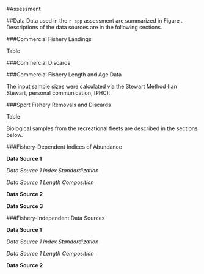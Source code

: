 
<!-- ************ASSESSMENT SECTION**************************************** -->
#Assessment

##Data
Data used in the `r spp` assessment are summarized in Figure \ref{fig:data_plot}. 
Descriptions of the data sources are in the following sections.


<!-- ************FISHERY-DEPENDENT DATA************************************ -->
###Commercial Fishery Landings

Table \ref{tab:CommCatches}

###Commercial Discards


###Commercial Fishery Length and Age Data


The input sample sizes were calculated via the Stewart Method (Ian Stewart, personal 
communication, IPHC):

\begin{centering}

Input effN = $N_{\text{trips}} + 0.138 * N_{\text{fish}}$ if $N_{\text{fish}}/N_{\text{trips}}$ is $<$ 44

Input effN = $7.06 * N_{\text{trips}}$ if $N_{\text{fish}}/N_{\text{trips}}$ is $\geq$ 44

\end{centering}


###Sport Fishery Removals and Discards

Table \ref{tab:Rec_removal}

Biological samples from the recreational fleets are described in the sections below.

###Fishery-Dependent Indices of Abundance

**Data Source 1**

_Data Source 1 Index Standardization_


_Data Source 1 Length Composition_


**Data Source 2**


**Data Source 3**




<!-- ************FISHERY-INDPENDENT DATA*********************************** -->

###Fishery-Independent Data Sources

**Data Source 1**

_Data Source 1 Index Standardization_


_Data Source 1 Length Composition_


**Data Source 2**

